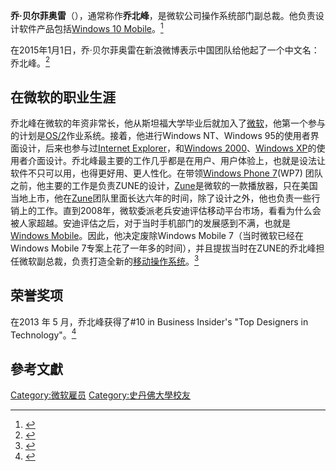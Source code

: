 {{Expand language|1=en|time=2022-01-24T17:18:14+00:00}}
{{Infobox person
| name          = 喬北峰<br/>Joe Belfiore
| image         =Joe Belfiore.jpg
| caption       = 喬北峰个人照片
| alma_mater    = [[斯坦福大学|斯坦福大学]]
| occupation    = [[微软|微软]]操作系统部门副总裁
| years_active  =
| known_for     = 
| notable_works =
}}
'''乔·贝尔菲奥雷'''（{{lang-en|'''Joe Belfiore'''}}），通常称作'''乔北峰'''，是微软公司操作系统部门副总裁。他负责设计软件产品包括[[Windows_10_Mobile|Windows 10 Mobile]]。<ref>{{cite web|url=http://www.microsoft.com/presspass/exec/joeb/|title=Microsoft press pages|deadurl=yes|archiveurl=https://web.archive.org/web/20120321221209/http://www.microsoft.com/presspass/exec/joeb/|archivedate=2012-03-21|accessdate=2015-08-13}}</ref>

在2015年1月1日，乔·贝尔菲奥雷在新浪微博表示中国团队给他起了一个中文名：乔北峰。<ref>{{cite web|url=http://weibo.com/3553069862/BDucRo6ya?type=comment|title=Belfiore的微博|access-date=2015-08-13|archive-date=2021-10-10|archive-url=https://web.archive.org/web/20211010113231/https://weibo.com/3553069862/BDucRo6ya?type=comment}}</ref>

== 在微软的职业生涯 ==
乔北峰在微软的年资非常长，他从斯坦福大学毕业后就加入了[[微软|微软]]，他第一个参与的计划是[[OS/2|OS/2]]作业系统。接着，他进行Windows NT、Windows 95的使用者界面设计，后来也参与过[[Internet_Explorer|Internet Explorer]]，和[[Windows_2000|Windows 2000]]、[[Windows_XP|Windows XP]]的​​使用者介面设计。乔北峰最主要的工作几乎都是在用户、用户体验上，也就是设法让软件不只可以用，也得更好用、更人性化。在带领[[Windows_Phone_7|Windows Phone 7]](WP7) 团队之前，他主要的工作是负责ZUNE的设计，[[Zune|Zune]]是微软的一款播放器，只在美国当地上市，他在[[Zune|Zune]]团队里面长达六年的时间，除了设计之外，他也负责一些行销上的工作。直到2008年，微软委派老兵安迪评估移动平台市场，看看为什么会被人家超越。安迪评估之后，对于当时手机部门的发展感到不满，也就是[[Windows_Mobile|Windows Mobile]]。因此，他决定废除Windows Mobile 7（当时微软已经在Windows Mobile 7专案上花了一年多的时间），并且提拔当时在ZUNE的乔北峰担任微软副总裁，负责打造全新的[[移动操作系统|移动操作系统]]。<ref>{{cite web |url=http://ilovewp.pixnet.net/blog/post/55000306-windows-phone-(wp7)-%E7%9A%84%E8%80%81%E7%88%B8%EF%BC%9A%E6%80%A7%E6%A0%BC%E6%B4%BE%E5%A4%A7%E5%8F%94-%E5%96%AC%E4%BC%8A-(joe- |title=Windows Phone (WP7) 的老爸：性格派大叔 乔北峰 (Joe Belfiore) |access-date=2015-08-13 |archive-date=2021-10-10 |archive-url=https://web.archive.org/web/20211010113242/https://ilovewp.pixnet.net/blog/post/55000306-windows-phone-%28wp7%29-%E7%9A%84%E8%80%81%E7%88%B8%EF%BC%9A%E6%80%A7%E6%A0%BC%E6%B4%BE%E5%A4%A7%E5%8F%94-%E5%96%AC%E4%BC%8A-%28joe- }}</ref>

== 荣誉奖项 ==
在2013 年 5 月，乔北峰获得了#10 in Business Insider's "Top Designers in Technology"。<ref>{{cite web|url=http://www.businessinsider.com/best-designers-in-technology-2013-5#10-joe-belfiore-66|title=#10 in Business Insider's "Top Designers in Technology"|access-date=2015-08-13|archive-date=2021-10-10|archive-url=https://web.archive.org/web/20211010113228/https://www.businessinsider.com/best-designers-in-technology-2013-5#10-joe-belfiore-66}}</ref>

== 參考文獻 ==
{{reflist}}

{{DEFAULTSORT:Belfiore, Joe}}
[[Category:微软雇员|Category:微软雇员]]
[[Category:史丹佛大學校友|Category:史丹佛大學校友]]